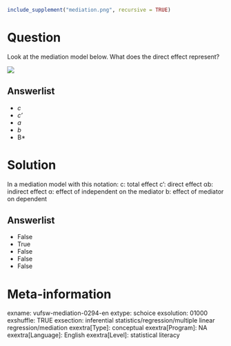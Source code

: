 ```r
include_supplement("mediation.png", recursive = TRUE)
```

Question
========
Look at the mediation model below. What does the direct effect represent?  
  
![](mediation.png)

Answerlist
----------
* *c*
* *c'*
* *a*
* *b*
* B*

Solution
========

In a mediation model with this notation: c: total effect c': direct effect αb: indirect effect α: effect of independent on the mediator b: effect of mediator on dependent

Answerlist
----------
* False
* True
* False
* False
* False

Meta-information
================
exname: vufsw-mediation-0294-en
extype: schoice
exsolution: 01000
exshuffle: TRUE
exsection: inferential statistics/regression/multiple linear regression/mediation
exextra[Type]: conceptual
exextra[Program]: NA
exextra[Language]: English
exextra[Level]: statistical literacy

